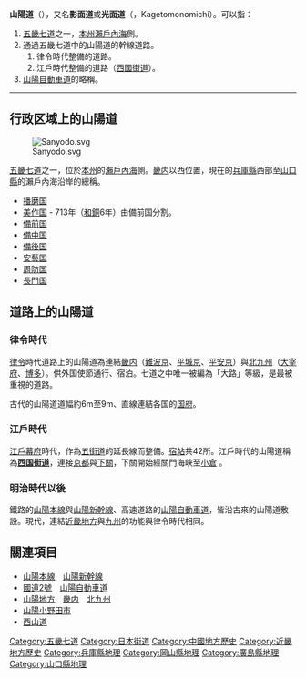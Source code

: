 '''山陽道'''（{{jpn|j=山陽道|hg=さんようどう|rm=Sanyō dō|f=y}}），又名'''影面道'''或'''光面道'''（{{lang|ja|かげとものみち}}，Kagetomonomichi）。可以指：

#[[五畿七道|五畿七道]]之一，[[本州|本州]][[瀨戶內海|瀨戶內海]]側。 
#通過五畿七道中的山陽道的幹線道路。
##律令時代整備的道路。
##江戶時代整備的道路（[[西國街道|西國街道]]）。
#[[山陽自動車道|山陽自動車道]]的略稱。

----

==行政区域上的山陽道==
[[File:Sanyodo.svg|thumb]]

[[五畿七道|五畿七道]]之一，位於[[本州|本州]]的[[瀨戶內海|瀨戶內海]]側。[[畿内|畿内]]以西位置，現在的[[兵庫縣|兵庫縣]]西部至[[山口縣|山口縣]]的瀨戶內海沿岸的總稱。

*[[播磨国|播磨国]]
*[[美作国|美作国]] - 713年（[[和銅|和銅]]6年）由備前国分割。
*[[備前国|備前国]]
*[[備中国|備中国]]
*[[備後国|備後国]]
*[[安藝国|安藝国]]
*[[周防国|周防国]]
*[[長門国|長門国]]

==道路上的山陽道==
===律令時代===
[[律令制|律令]]時代道路上的山陽道為連結[[畿内|畿内]]（[[難波京|難波京]]、[[平城京|平城京]]、[[平安京|平安京]]）與[[北部九州|北九州]]（[[大宰府|大宰府]]、[[博多|博多]]）。供外国使節通行、宿泊。七道之中唯一被編為「大路」等級，是最被重視的道路。

古代的山陽道道幅約6m至9m、直線連結各国的[[國府_(日本)|国府]]。

===江戶時代===
[[江戶幕府|江戶幕府]]時代，作為[[五街道|五街道]]的延長線而整備。[[宿站|宿站]]共42所。江戶時代的山陽道稱為'''[[西国街道|西国街道]]'''，連接[[京都|京都]]與[[下關市|下關]]，下關開始經關門海峡至[[小倉市|小倉]]<!--明治よりも前の事項なので、ここでは小倉市の項目へのリンクとします。京都や東京も同様。-->。

===明治時代以後===
鐵路的[[山陽本線|山陽本線]]與[[山陽新幹線|山陽新幹線]]、高速道路的[[山陽自動車道|山陽自動車道]]，皆沿古來的山陽道敷設。現代，連結[[近畿地方|近畿地方]]與[[九州_(日本)|九州]]的功能與律令時代相同。

==關連項目==
*[[山陽本線|山陽本線]]　[[山陽新幹線|山陽新幹線]]
*[[國道2號_(日本)|國道2號]]　[[山陽自動車道|山陽自動車道]]
*[[山陽地方|山陽地方]]　[[畿内|畿内]]　[[北部九州|北九州]]
*[[山陽小野田市|山陽小野田市]]
*[[西山道|西山道]]

{{日本古分國}}

{{Authority control}}
[[Category:五畿七道|Category:五畿七道]]
[[Category:日本街道|Category:日本街道]]
[[Category:中國地方歷史|Category:中國地方歷史]]
[[Category:近畿地方歷史|Category:近畿地方歷史]]
[[Category:兵庫縣地理|Category:兵庫縣地理]]
[[Category:岡山縣地理|Category:岡山縣地理]]
[[Category:廣島縣地理|Category:廣島縣地理]]
[[Category:山口縣地理|Category:山口縣地理]]
